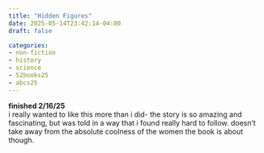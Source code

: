 ```yaml
---
title: "Hidden Figures"
date: 2025-05-14T23:42:14-04:00
draft: false

categories:
- non-fiction
- history
- science
- 52books25
- abcs25
---
```

**finished 2/16/25** \
i really wanted to like this more than i did- the story is so amazing and fascinating, but was told in a way that i found really hard to follow. doesn't take away from the absolute coolness of the women the book is about though.